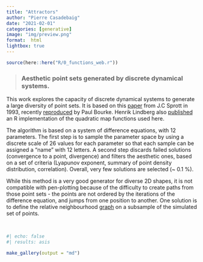 ```yaml
---
title: "Attractors"
author: "Pierre Casadebaig"
date: "2021-02-01"
categories: [generative]
image: "img/preview.png"
format:  html
lightbox: true
---
```


```r
source(here::here("R/0_functions_web.r"))
```


> ### Aesthetic point sets generated by discrete dynamical systems.

This work explores the capacity of discrete dynamical systems to generate a large diversity of point sets. It is based on this [paper](https://sprott.physics.wisc.edu/pubs/paper203.pdf) from J.C Sprott in 1993, recently [reproduced](http://paulbourke.net/fractals/sprott/) by Paul Bourke. Henrik Lindberg also [published](https://blog.k2h.se/post/hunting-for-attractors/) an R implementation of the quadratic map functions used here. 

The algorithm is based on a system of difference equations, with 12 parameters. The first step is to sample the parameter space by using a discrete scale of 26 values for each parameter so that each sample can be assigned a "name" with 12 letters. A second step discards failed solutions (convergence to a point, divergence) and filters the aesthetic ones, based on a set of criteria (Lyapunov exponent, summary of point density distribution, correlation). Overall, very few solutions are selected (~ 0.1 %).

While this method is a very good generator for diverse 2D shapes, it is not compatible with pen-plotting because of the difficulty to create paths from those point sets - the points are not ordered by the iterations of the difference equation, and jumps from one position to another. One solution is to define the relative neighbourhood [graph](https://en.wikipedia.org/wiki/Relative_neighborhood_graph) on a subsample of the simulated set of points.

<br>

::: {.column-body-outset .gallery-grid}
```r
#| echo: false
#| results: asis

make_gallery(output = "md")

```
::: 


